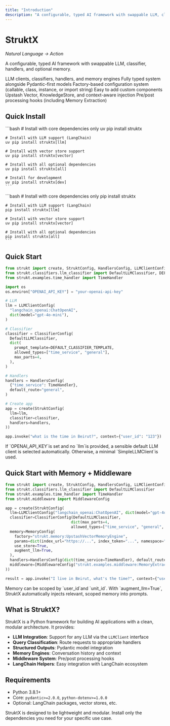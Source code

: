 ```yaml
---
title: "Introduction"
description: "A configurable, typed AI framework with swappable LLM, classifier, handlers, and optional memory"
---
```


# StruktX

_Natural Language → Action_

A configurable, typed AI framework with swappable LLM, classifier, handlers, and optional memory.

<CardGroup cols={2}>
  <Card title="Swappable Components" icon="arrows-repeat" iconType="regular" href="/configuration">
    LLM clients, classifiers, handlers, and memory engines
  </Card>
  <Card title="Type Safety" icon="note-sticky" href="/configuration">
    Fully typed system alongside Pydantic-first models
  </Card>
  <Card title="Configurable" icon="wrench-simple" href="/configuration">
    Factory-based configuration system (callable, class, instance, or import string)
  </Card>
  <Card title="Extensible" icon="plug" href="/examples">
    Easy to add custom components
  </Card>
  <Card title="Scoped Memory" icon="head-side-brain" href="/configuration#memory-configuration">
    Upstash Vector, KnowledgeStore, and context-aware injection
  </Card>
  <Card title="Middleware" icon="arrow-progress" href="/middleware">
    Pre/post processing hooks (including Memory Extraction)
  </Card>
</CardGroup>

## Quick Install

<Tabs>
  <Tab title="uv (Recommended)">
    ```bash
    # Install with core dependencies only
    uv pip install struktx
    
    # Install with LLM support (LangChain)
    uv pip install struktx[llm]
    
    # Install with vector store support
    uv pip install struktx[vector]
    
    # Install with all optional dependencies
    uv pip install struktx[all]
    
    # Install for development
    uv pip install struktx[dev]
    ```
  </Tab>
  <Tab title="pip">
    ```bash
    # Install with core dependencies only
    pip install struktx
    
    # Install with LLM support (LangChain)
    pip install struktx[llm]
    
    # Install with vector store support
    uv pip install struktx[vector]
    
    # Install with all optional dependencies
    pip install struktx[all]
    ```
  </Tab>
</Tabs>

## Quick Start

```python
from strukt import create, StruktConfig, HandlersConfig, LLMClientConfig, ClassifierConfig
from strukt.classifiers.llm_classifier import DefaultLLMClassifier, DEFAULT_CLASSIFIER_TEMPLATE
from strukt.examples.time_handler import TimeHandler

import os
os.environ["OPENAI_API_KEY"] = "your-openai-api-key"
```

```python
# LLM
llm = LLMClientConfig(
  "langchain_openai:ChatOpenAI",
  dict(model="gpt-4o-mini"),
)
```

```python
# Classifier
classifier = ClassifierConfig(
  DefaultLLMClassifier,
  dict(
    prompt_template=DEFAULT_CLASSIFIER_TEMPLATE,
    allowed_types=["time_service", "general"],
    max_parts=4,
  ),
)
```

```python
# Handlers
handlers = HandlersConfig(
  {"time_service": TimeHandler},
  default_route="general",
)
```

```python
# Create app
app = create(StruktConfig(
  llm=llm,
  classifier=classifier,
  handlers=handlers,
))

app.invoke("what is the time in Beirut?", context={"user_id": "123"})
```

<Info>
  If `OPENAI_API_KEY`is set and no `llm`is provided, a sensible default LLM client is selected automatically. Otherwise, a minimal `SimpleLLMClient`is used.
</Info>

## Quick Start with Memory \+ Middleware

```python
from strukt import create, StruktConfig, HandlersConfig, LLMClientConfig, ClassifierConfig, MemoryConfig
from strukt.classifiers.llm_classifier import DefaultLLMClassifier
from strukt.examples.time_handler import TimeHandler
from strukt.middleware import MiddlewareConfig

app = create(StruktConfig(
  llm=LLMClientConfig("langchain_openai:ChatOpenAI", dict(model="gpt-4o-mini")),
  classifier=ClassifierConfig(DefaultLLMClassifier,
                             dict(max_parts=4,
                             allowed_types=["time_service", "general", "memory_extraction"])),
  memory=MemoryConfig(
    factory="strukt.memory:UpstashVectorMemoryEngine",
    params=dict(index_url="https://...", index_token="...", namespace="app1"),
    use_store=True,
    augment_llm=True,
  ),
  handlers=HandlersConfig(dict(time_service=TimeHandler), default_route="general"),
  middleware=[MiddlewareConfig("strukt.examples.middleware:MemoryExtractionMiddleware")],
))

result = app.invoke("I live in Beirut, what's the time?", context={"user_id": "u1", "unit_id": "apt-101"})
```

<Info>
  Memory can be scoped by `user_id`and `unit_id`. With `augment_llm=True`, StruktX automatically injects relevant, scoped memory into prompts.
</Info>

## What is StruktX?

StruktX is a Python framework for building AI applications with a clean, modular architecture. It provides:

- **LLM Integration**: Support for any LLM via the `LLMClient` interface
- **Query Classification**: Route requests to appropriate handlers
- **Structured Outputs**: Pydantic model integration
- **Memory Engines**: Conversation history and context
- **Middleware System**: Pre/post processing hooks
- **LangChain Helpers**: Easy integration with LangChain ecosystem

## Requirements

- Python 3.8.1\+
- Core: `pydantic>=2.0.0`, `python-dotenv>=1.0.0`
- Optional: LangChain packages, vector stores, etc.

<Note>
  StruktX is designed to be lightweight and modular. Install only the dependencies you need for your specific use case.
</Note>